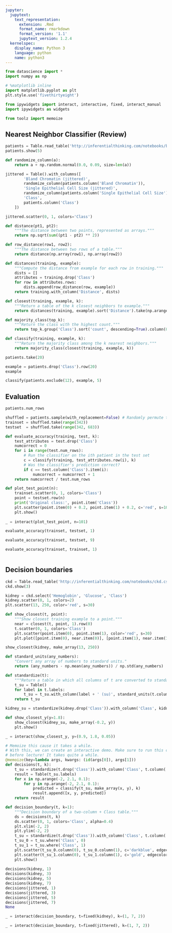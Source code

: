 ```yaml
---
jupyter:
  jupytext:
    text_representation:
      extension: .Rmd
      format_name: rmarkdown
      format_version: '1.1'
      jupytext_version: 1.2.4
  kernelspec:
    display_name: Python 3
    language: python
    name: python3
---
```


```python
from datascience import *
import numpy as np

# %matplotlib inline
import matplotlib.pyplot as plt
plt.style.use('fivethirtyeight')

from ipywidgets import interact, interactive, fixed, interact_manual
import ipywidgets as widgets

from toolz import memoize
```

## Nearest Neighbor Classifier (Review)

```python
patients = Table.read_table('http://inferentialthinking.com/notebooks/breast-cancer.csv').drop('ID')
patients.show(5)
```

```python
def randomize_column(a):
    return a + np.random.normal(0.0, 0.09, size=len(a))

jittered = Table().with_columns([
        'Bland Chromatin (jittered)', 
        randomize_column(patients.column('Bland Chromatin')),
        'Single Epithelial Cell Size (jittered)', 
        randomize_column(patients.column('Single Epithelial Cell Size')),
        'Class',
        patients.column('Class')
    ])

jittered.scatter(0, 1, colors='Class')
```

```python
def distance(pt1, pt2):
    """The distance between two points, represented as arrays."""
    return np.sqrt(sum((pt1 - pt2) ** 2))

def row_distance(row1, row2):
    """The distance between two rows of a table."""
    return distance(np.array(row1), np.array(row2))
```

```python
def distances(training, example):
    """Compute the distance from example for each row in training."""
    dists = []
    attributes = training.drop('Class')
    for row in attributes.rows:
        dists.append(row_distance(row, example))
    return training.with_column('Distance', dists)

def closest(training, example, k):
    """Return a table of the k closest neighbors to example."""
    return distances(training, example).sort('Distance').take(np.arange(k))

def majority_class(top_k):
    """Return the class with the highest count."""
    return top_k.group('Class').sort('count', descending=True).column(0).item(0)

def classify(training, example, k):
    """Return the majority class among the k nearest neighbors."""
    return majority_class(closest(training, example, k))
```

```python
patients.take(20)
```

```python
example = patients.drop('Class').row(20)
example
```

```python
classify(patients.exclude(12), example, 5)
```

## Evaluation

```python
patients.num_rows
```

```python
shuffled = patients.sample(with_replacement=False) # Randomly permute the rows
trainset = shuffled.take(range(342))
testset  = shuffled.take(range(342, 683))
```

```python
def evaluate_accuracy(training, test, k):
    test_attributes = test.drop('Class')
    numcorrect = 0
    for i in range(test.num_rows):
        # Run the classifier on the ith patient in the test set
        c = classify(training, test_attributes.row(i), k)
        # Was the classifier's prediction correct?
        if c == test.column('Class').item(i):
            numcorrect = numcorrect + 1
    return numcorrect / test.num_rows
```

```python
def plot_test_point(n):
    trainset.scatter(0, 1, colors='Class')
    point = testset.row(n)
    print('Original class:', point.item('Class'))
    plt.scatter(point.item(0) + 0.2, point.item(1) + 0.2, c='red', s=100)
    plt.show()
    
_ = interact(plot_test_point, n=101)
```

```python
evaluate_accuracy(trainset, testset, 1)
```

```python
evaluate_accuracy(trainset, testset, 9)
```

```python
evaluate_accuracy(trainset, trainset, 1)
```

```python

```

## Decision boundaries

```python
ckd = Table.read_table('http://inferentialthinking.com/notebooks/ckd.csv').relabeled('Blood Glucose Random', 'Glucose')
ckd.show(3)
```

```python
kidney = ckd.select('Hemoglobin', 'Glucose', 'Class')
kidney.scatter(0, 1, colors=2)
plt.scatter(13, 250, color='red', s=30)
```

```python
def show_closest(t, point):
    """Show closest training example to a point."""
    near = closest(t, point, 1).row(0)
    t.scatter(0, 1, colors='Class')
    plt.scatter(point.item(0), point.item(1), color='red', s=30)
    plt.plot([point.item(0), near.item(0)], [point.item(1), near.item(1)], color='k', lw=2)

show_closest(kidney, make_array(13, 250))
```

```python
def standard_units(any_numbers):
    "Convert any array of numbers to standard units."
    return (any_numbers - np.mean(any_numbers)) / np.std(any_numbers)  

def standardize(t):
    """Return a table in which all columns of t are converted to standard units."""
    t_su = Table()
    for label in t.labels:
        t_su = t_su.with_column(label + ' (su)', standard_units(t.column(label)))
    return t_su
```

```python
kidney_su = standardize(kidney.drop('Class')).with_column('Class', kidney.column('Class'))

def show_closest_y(y=1.8):
    show_closest(kidney_su, make_array(-0.2, y))
    plt.show()

_ = interact(show_closest_y, y=(0.9, 1.8, 0.05))
```

```python
# Memoize this cause it takes a while.
# With this, we can create an interactive demo. Make sure to run this cell
# before lecture! It takes quite a while.
@memoize(key=lambda args, kwargs: (id(args[0]), args[1]))
def decisions(t, k):
    t_su = standardize(t.drop('Class')).with_column('Class', t.column('Class'))
    result = Table(t_su.labels)
    for x in np.arange(-2, 2.1, 0.1):
        for y in np.arange(-2, 2.1, 0.1):
            predicted = classify(t_su, make_array(x, y), k)
            result.append([x, y, predicted])
    return result

def decision_boundary(t, k=1):
    """Decision boundary of a two-column + Class table."""
    ds = decisions(t, k)
    ds.scatter(0, 1, colors='Class', alpha=0.4)
    plt.xlim(-2, 2)
    plt.ylim(-2, 2)
    t_su = standardize(t.drop('Class')).with_column('Class', t.column('Class'))
    t_su_0 = t_su.where('Class', 0)
    t_su_1 = t_su.where('Class', 1)
    plt.scatter(t_su_0.column(0), t_su_0.column(1), c='darkblue', edgecolor='k')
    plt.scatter(t_su_1.column(0), t_su_1.column(1), c='gold', edgecolor='k')
    plt.show()
    
decisions(kidney, 1)
decisions(kidney, 3)
decisions(kidney, 5)
decisions(kidney, 7)
decisions(jittered, 1)
decisions(jittered, 3)
decisions(jittered, 5)
decisions(jittered, 7)
None
```

```python
_ = interact(decision_boundary, t=fixed(kidney), k=(1, 7, 2))
```

```python
_ = interact(decision_boundary, t=fixed(jittered), k=(1, 7, 2))
```

```python

```

